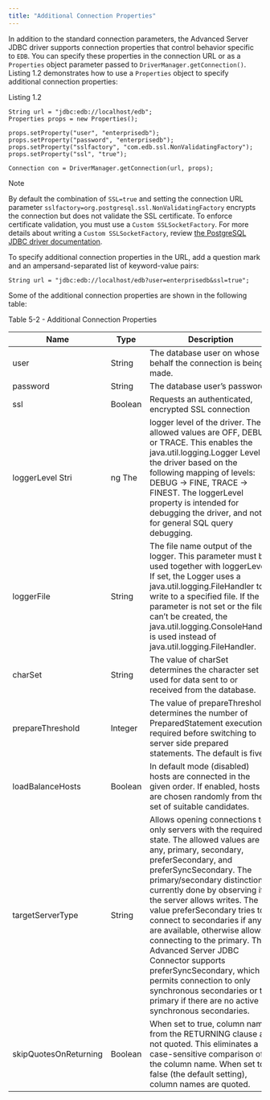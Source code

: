 ```yaml
---
title: "Additional Connection Properties"
---
```


<div id="additional_connection_properties" class="registered_link"></div>


In addition to the standard connection parameters, the Advanced Server JDBC driver supports connection properties that control behavior specific to `EDB`. You can specify these properties in the connection URL or as a `Properties` object parameter passed to `DriverManager.getConnection()`. Listing 1.2 demonstrates how to use a `Properties` object to specify additional connection properties:

Listing 1.2

``` text
String url = "jdbc:edb://localhost/edb";
Properties props = new Properties();

props.setProperty("user", "enterprisedb");
props.setProperty("password", "enterprisedb");
props.setProperty("sslfactory", "com.edb.ssl.NonValidatingFactory");
props.setProperty("ssl", "true");

Connection con = DriverManager.getConnection(url, props);
```

<div class="note">

<div class="title">

Note

</div>

By default the combination of `SSL=true` and setting the connection URL parameter `sslfactory=org.postgresql.ssl.NonValidatingFactory` encrypts the connection but does not validate the SSL certificate. To enforce certificate validation, you must use a `Custom SSLSocketFactory`. For more details about writing a `Custom SSLSocketFactory`, review [the PostgreSQL JDBC driver documentation](https://jdbc.postgresql.org/documentation/head/ssl-factory.html).

</div>

To specify additional connection properties in the URL, add a question mark and an ampersand-separated list of keyword-value pairs:

`String url = "jdbc:edb://localhost/edb?user=enterprisedb&ssl=true";`

Some of the additional connection properties are shown in the following table:

Table 5-2 - Additional Connection Properties

| Name                  | Type    | Description                                                                                                                                                                                                                                                                                                                                                                                                                                                                                                                                                                      |
|-----------------------|---------|----------------------------------------------------------------------------------------------------------------------------------------------------------------------------------------------------------------------------------------------------------------------------------------------------------------------------------------------------------------------------------------------------------------------------------------------------------------------------------------------------------------------------------------------------------------------------------|
| user                  | String  | The database user on whose behalf the connection is being made.                                                                                                                                                                                                                                                                                                                                                                                                                                                                                                                  |
| password              | String  | The database user’s password.                                                                                                                                                                                                                                                                                                                                                                                                                                                                                                                                                    |
| ssl                   | Boolean | Requests an authenticated, encrypted SSL connection                                                                                                                                                                                                                                                                                                                                                                                                                                                                                                                              |
| loggerLevel Stri      | ng The  | logger level of the driver. The allowed values are OFF, DEBUG or TRACE. This enables the java.util.logging.Logger Level of the driver based on the following mapping of levels: DEBUG -&gt; FINE, TRACE -&gt; FINEST. The loggerLevel property is intended for debugging the driver, and not for general SQL query debugging.                                                                                                                                                                                                                                                    |
| loggerFile            | String  | The file name output of the logger. This parameter must be used together with loggerLevel. If set, the Logger uses a java.util.logging.FileHandler to write to a specified file. If the parameter is not set or the file can’t be created, the java.util.logging.ConsoleHandler is used instead of java.util.logging.FileHandler.                                                                                                                                                                                                                                                |
| charSet               | String  | The value of charSet determines the character set used for data sent to or received from the database.                                                                                                                                                                                                                                                                                                                                                                                                                                                                           |
| prepareThreshold      | Integer | The value of prepareThreshold determines the number of PreparedStatement executions required before switching to server side prepared statements. The default is five.                                                                                                                                                                                                                                                                                                                                                                                                           |
| loadBalanceHosts      | Boolean | In default mode (disabled) hosts are connected in the given order. If enabled, hosts are chosen randomly from the set of suitable candidates.                                                                                                                                                                                                                                                                                                                                                                                                                                    |
| targetServerType      | String  | Allows opening connections to only servers with the required state. The allowed values are any, primary, secondary, preferSecondary, and preferSyncSecondary. The primary/secondary distinction is currently done by observing if the server allows writes. The value preferSecondary tries to connect to secondaries if any are available, otherwise allows connecting to the primary. The Advanced Server JDBC Connector supports preferSyncSecondary, which permits connection to only synchronous secondaries or the primary if there are no active synchronous secondaries. |
| skipQuotesOnReturning | Boolean | When set to true, column names from the RETURNING clause are not quoted. This eliminates a case-sensitive comparison of the column name. When set to false (the default setting), column names are quoted.                                                                                                                                                                                                                                                                                                                                                                       |

